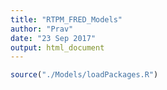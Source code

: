 ```yaml
---
title: "RTPM_FRED_Models"
author: "Prav"
date: "23 Sep 2017"
output: html_document
---
```


```r

source("./Models/loadPackages.R")

```

